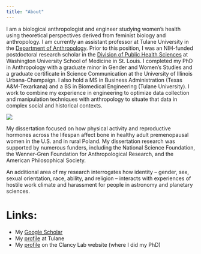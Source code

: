 ```yaml
---
title: "About"
---
```


I am a biological anthropologist and engineer studying women's health using theoretical perspectives derived from feminist biology and anthropology. I am currently an assistant professor at Tulane University in the [Department of Anthropology](https://liberalarts.tulane.edu/anthropology). Prior to this position, I was an NIH-funded postdoctoral research scholar in the [Division of Public Health Sciences](https://publichealthsciences.wustl.edu) at Washington University School of Medicine in St. Louis. I completed my PhD in Anthropology with a graduate minor in Gender and Women’s Studies and a graduate certificate in Science Communication at the University of Illinois Urbana-Champaign. I also hold a MS in Business Administration (Texas A&M-Texarkana) and a BS in Biomedical Engineering (Tulane University). I work to combine my experience in engineering to optimize data collection and manipulation techniques with anthropology to situate that data in complex social and historical contexts.

![](KLee_headshot%20copy.png)

My dissertation focused on how physical activity and reproductive hormones across the lifespan affect bone in healthy adult premenopausal women in the U.S. and in rural Poland. My dissertation research was supported by numerous funders, including the National Science Foundation, the Wenner-Gren Foundation for Anthropological Research, and the American Philosophical Society.

An additional area of my research interrogates how identity – gender, sex, sexual orientation, race, ability, and religion – interacts with experiences of hostile work climate and harassment for people in astronomy and planetary sciences.

# Links:

-   My [Google Scholar](https://scholar.google.com/citations?user=oome7IYAAAAJ&hl=en&oi=ao)
-   My [profile](https://liberalarts.tulane.edu/anthropology/people/faculty-staff/katharine-lee) at Tulane
-   My [profile](https://clancylabs.com/people/) on the Clancy Lab website (where I did my PhD)
